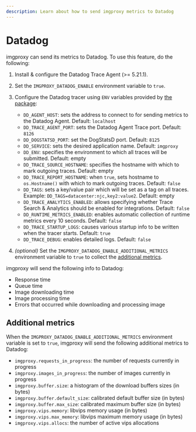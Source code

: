 ```yaml
---
description: Learn about how to send imgproxy metrics to Datadog
---
```


# Datadog

imgproxy can send its metrics to Datadog. To use this feature, do the following:

1. Install & configure the Datadog Trace Agent (>= 5.21.1).
2. Set the `IMGPROXY_DATADOG_ENABLE` environment variable to `true`.
3. Configure the Datadog tracer using `ENV` variables provided by [the package](https://github.com/DataDog/dd-trace-go):

    * `DD_AGENT_HOST`: sets the address to connect to for sending metrics to the Datadog Agent. Default: `localhost`
    * `DD_TRACE_AGENT_PORT`: sets the Datadog Agent Trace port. Default: `8126`
    * `DD_DOGSTATSD_PORT`: set the DogStatsD port. Default: `8125`
    * `DD_SERVICE`: sets the desired application name. Default: `imgproxy`
    * `DD_ENV`: specifies the environment to which all traces will be submitted. Default: empty
    * `DD_TRACE_SOURCE_HOSTNAME`: specifies the hostname with which to mark outgoing traces. Default: empty
    * `DD_TRACE_REPORT_HOSTNAME`: when `true`, sets hostname to `os.Hostname()` with which to mark outgoing traces. Default: `false`
    * `DD_TAGS`: sets a key/value pair which will be set as a tag on all traces. Example: `DD_TAGS=datacenter:njc,key2:value2`. Default: empty
    * `DD_TRACE_ANALYTICS_ENABLED`: allows specifying whether Trace Search & Analytics should be enabled for integrations. Default: `false`
    * `DD_RUNTIME_METRICS_ENABLED`: enables automatic collection of runtime metrics every 10 seconds. Default: `false`
    * `DD_TRACE_STARTUP_LOGS`: causes various startup info to be written when the tracer starts. Default: `true`
    * `DD_TRACE_DEBUG`: enables detailed logs. Default: `false`
4. _(optional)_ Set the `IMGPROXY_DATADOG_ENABLE_ADDITIONAL_METRICS` environment variable to `true` to collect the [additional metrics](#additional-metrics).

imgproxy will send the following info to Datadog:

* Response time
* Queue time
* Image downloading time
* Image processing time
* Errors that occurred while downloading and processing image

## Additional metrics

When the `IMGPROXY_DATADOG_ENABLE_ADDITIONAL_METRICS` environment variable is set to `true`, imgproxy will send the following additional metrics to Datadog:

* `imgproxy.requests_in_progress`: the number of requests currently in progress
* `imgproxy.images_in_progress`: the number of images currently in progress
* `imgproxy.buffer.size`: a histogram of the download buffers sizes (in bytes)
* `imgproxy.buffer.default_size`: calibrated default buffer size (in bytes)
* `imgproxy.buffer.max_size`: calibrated maximum buffer size (in bytes)
* `imgproxy.vips.memory`: libvips memory usage (in bytes)
* `imgproxy.vips.max_memory`: libvips maximum memory usage (in bytes)
* `imgproxy.vips.allocs`: the number of active vips allocations

